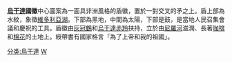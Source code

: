 {{Infobox coat of arms
|name             = 乌干达国徽
|image            = Coat of arms of Uganda.svg
|image_width      = 250
|middle           = Badge of the Uganda Protectorate.svg
|middle_width     = 150
|middle_caption   = 1914年-1962年 乌干达保护国
|armiger          ={{flag|Uganda}}
|year_adopted     = 1962年10月9日
|shield           = 
|supporters       = 
|compartment      = 
|motto            = 
|use              = 
|notes            = 
}}

'''[[烏干達|烏干達]]國徽'''中心圖案為一面具非洲風格的盾徽，置於一對交叉的矛之上。盾上部為水紋，象徵[[維多利亞湖|維多利亞湖]]。下部為黑地，中間為太陽，下部是鼓，是當地人民召集會議和慶祝的工具。盾徽由[[灰冠鶴|灰冠鶴]]和[[烏干達赤羚|烏干達赤羚]]扶持，立於由[[尼羅河|尼羅河]]滋潤、長著[[咖啡|咖啡]]和[[棉花|棉花]]的土地上。綬帶書有國家格言「為了上帝和我的祖國」。

{{非洲题目|国徽}}

[[分类:烏干達|分类:烏干達]]
[[分类:國徽|W]]